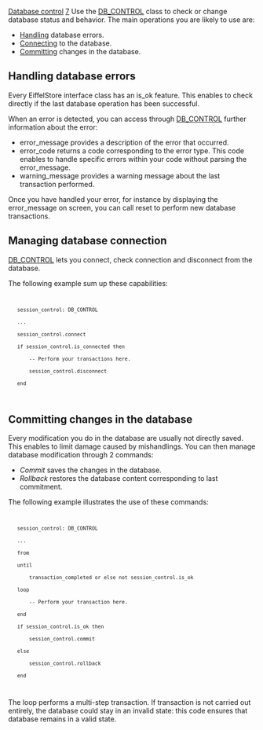 [[Property:title|Database control]]
[[Property:weight|7]]
Use the [[ref:/libraries/store/reference/db_control_flatshort|DB_CONTROL]]  class to check or change database status and behavior. The main operations you are likely to use are:
*  [[#errors|Handling]]  database errors. 
*  [[#connection|Connecting]]  to the database. 
*  [[#commit|Committing]]  changes in the database. 

==Handling database errors==

Every EiffelStore interface class has an is_ok feature. This enables to check directly if the last database operation has been successful.

When an error is detected, you can access through [[ref:/libraries/store/reference/db_control_flatshort|DB_CONTROL]]  further information about the error:
* error_message provides a description of the error that occurred.
* error_code returns a code corresponding to the error type. This code enables to handle specific errors within your code without parsing the error_message.
* warning_message provides a warning message about the last transaction performed. 

Once you have handled your error, for instance by displaying the error_message on screen, you can call reset to perform new database transactions.

==Managing database connection==

[[ref:/libraries/store/reference/db_control_flatshort|DB_CONTROL]]  lets you connect, check connection and disconnect from the database.

The following example sum up these capabilities:
<code>
	session_control: DB_CONTROL
	...
	session_control.connect
	if session_control.is_connected then
		-- Perform your transactions here.
		session_control.disconnect
	end
</code>

==Committing changes in the database==

Every modification you do in the database are usually not directly saved. This enables to limit damage caused by mishandlings. You can then manage database modification through 2 commands:
*  ''Commit'' saves the changes in the database. 
*  ''Rollback'' restores the database content corresponding to last commitment. 

The following example illustrates the use of these commands:
<code>
	session_control: DB_CONTROL
	...
	from
	until
		transaction_completed or else not session_control.is_ok
	loop
		-- Perform your transaction here.
	end
	if session_control.is_ok then
		session_control.commit
	else
		session_control.rollback
	end
</code>

The loop performs a multi-step transaction. If transaction is not carried out entirely, the database could stay in an invalid state: this code ensures that database remains in a valid state.

{{warning| '''Caution''': Some databases can be in an auto-commit mode. Furthermore, some special database commands can automatically commit database changes. }}

{{seealso| '''See Also''' <br/>
[[Database Connection|Database connection]]  <br/>
[[EiffelStore Implementation Layer|Implementation]]  <br/>
}}




